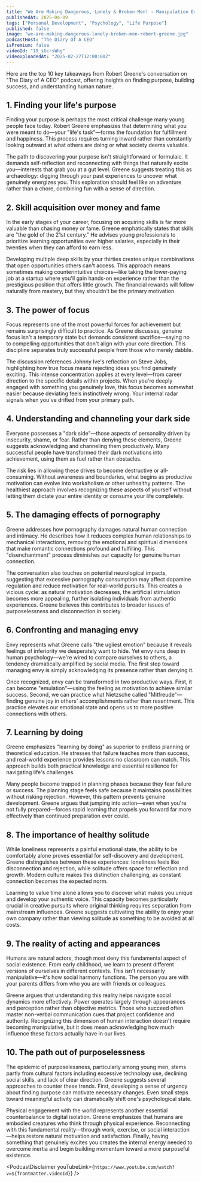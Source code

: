 ```yaml
---
title: "We Are Making Dangerous, Lonely & Broken Men! - Manipulation Expert, Robert Greene! 48 Laws Of Power"
publishedAt: 2025-04-09
tags: ["Personal Development", "Psychology", "Life Purpose"]
published: false
image: "we-are-making-dangerous-lonely-broken-men-robert-greene.jpg"
podcastHost: "The Diary Of A CEO"
isPremium: false
videoId: "19_sGcrsWhg"
videoUploadedAt: "2025-02-27T12:00:00Z"
---
```



<PodcastSummaryPageLayout frontmatter={frontmatter}>

Here are the top 10 key takeaways from Robert Greene's conversation on "The Diary of A CEO" podcast, offering insights on finding purpose, building success, and understanding human nature.

## 1. Finding your life's purpose

Finding your purpose is perhaps the most critical challenge many young people face today. Robert Greene emphasizes that determining what you were meant to do—your "life's task"—forms the foundation for fulfillment and happiness. This process requires turning inward rather than constantly looking outward at what others are doing or what society deems valuable.

The path to discovering your purpose isn't straightforward or formulaic. It demands self-reflection and reconnecting with things that naturally excite you—interests that grab you at a gut level. Greene suggests treating this as archaeology: digging through your past experiences to uncover what genuinely energizes you. This exploration should feel like an adventure rather than a chore, combining fun with a sense of direction.

## 2. Skill acquisition over money and fame

In the early stages of your career, focusing on acquiring skills is far more valuable than chasing money or fame. Greene emphatically states that skills are "the gold of the 21st century." He advises young professionals to prioritize learning opportunities over higher salaries, especially in their twenties when they can afford to earn less.

Developing multiple deep skills by your thirties creates unique combinations that open opportunities others can't access. This approach means sometimes making counterintuitive choices—like taking the lower-paying job at a startup where you'll gain hands-on experience rather than the prestigious position that offers little growth. The financial rewards will follow naturally from mastery, but they shouldn't be the primary motivation.

## 3. The power of focus

Focus represents one of the most powerful forces for achievement but remains surprisingly difficult to practice. As Greene discusses, genuine focus isn't a temporary state but demands consistent sacrifice—saying no to compelling opportunities that don't align with your core direction. This discipline separates truly successful people from those who merely dabble.

The discussion references Johnny Ive's reflection on Steve Jobs, highlighting how true focus means rejecting ideas you find genuinely exciting. This intense concentration applies at every level—from career direction to the specific details within projects. When you're deeply engaged with something you genuinely love, this focus becomes somewhat easier because deviating feels instinctively wrong. Your internal radar signals when you've drifted from your primary path.

## 4. Understanding and channeling your dark side

Everyone possesses a "dark side"—those aspects of personality driven by insecurity, shame, or fear. Rather than denying these elements, Greene suggests acknowledging and channeling them productively. Many successful people have transformed their dark motivations into achievement, using them as fuel rather than obstacles.

The risk lies in allowing these drives to become destructive or all-consuming. Without awareness and boundaries, what begins as productive motivation can evolve into workaholism or other unhealthy patterns. The healthiest approach involves recognizing these aspects of yourself without letting them dictate your entire identity or consume your life completely.

## 5. The damaging effects of pornography

Greene addresses how pornography damages natural human connection and intimacy. He describes how it reduces complex human relationships to mechanical interactions, removing the emotional and spiritual dimensions that make romantic connections profound and fulfilling. This "disenchantment" process diminishes our capacity for genuine human connection.

The conversation also touches on potential neurological impacts, suggesting that excessive pornography consumption may affect dopamine regulation and reduce motivation for real-world pursuits. This creates a vicious cycle: as natural motivation decreases, the artificial stimulation becomes more appealing, further isolating individuals from authentic experiences. Greene believes this contributes to broader issues of purposelessness and disconnection in society.

## 6. Confronting and managing envy

Envy represents what Greene calls "the ugliest emotion" because it reveals feelings of inferiority we desperately want to hide. Yet envy runs deep in human psychology—we're wired to compare ourselves to others, a tendency dramatically amplified by social media. The first step toward managing envy is simply acknowledging its presence rather than denying it.

Once recognized, envy can be transformed in two productive ways. First, it can become "emulation"—using the feeling as motivation to achieve similar success. Second, we can practice what Nietzsche called "Mitfreude"—finding genuine joy in others' accomplishments rather than resentment. This practice elevates our emotional state and opens us to more positive connections with others.

## 7. Learning by doing

Greene emphasizes "learning by doing" as superior to endless planning or theoretical education. He stresses that failure teaches more than success, and real-world experience provides lessons no classroom can match. This approach builds both practical knowledge and essential resilience for navigating life's challenges.

Many people become trapped in planning phases because they fear failure or success. The planning stage feels safe because it maintains possibilities without risking rejection. However, this pattern prevents genuine development. Greene argues that jumping into action—even when you're not fully prepared—forces rapid learning that propels you forward far more effectively than continued preparation ever could.

## 8. The importance of healthy solitude

While loneliness represents a painful emotional state, the ability to be comfortably alone proves essential for self-discovery and development. Greene distinguishes between these experiences: loneliness feels like disconnection and rejection, while solitude offers space for reflection and growth. Modern culture makes this distinction challenging, as constant connection becomes the expected norm.

Learning to value time alone allows you to discover what makes you unique and develop your authentic voice. This capacity becomes particularly crucial in creative pursuits where original thinking requires separation from mainstream influences. Greene suggests cultivating the ability to enjoy your own company rather than viewing solitude as something to be avoided at all costs.

## 9. The reality of acting and appearances

Humans are natural actors, though most deny this fundamental aspect of social existence. From early childhood, we learn to present different versions of ourselves in different contexts. This isn't necessarily manipulative—it's how social harmony functions. The person you are with your parents differs from who you are with friends or colleagues.

Greene argues that understanding this reality helps navigate social dynamics more effectively. Power operates largely through appearances and perception rather than objective metrics. Those who succeed often master non-verbal communication cues that project confidence and authority. Recognizing this dimension of human interaction doesn't require becoming manipulative, but it does mean acknowledging how much influence these factors actually have in our lives.

## 10. The path out of purposelessness

The epidemic of purposelessness, particularly among young men, stems partly from cultural factors including excessive technology use, declining social skills, and lack of clear direction. Greene suggests several approaches to counter these trends. First, developing a sense of urgency about finding purpose can motivate necessary changes. Even small steps toward meaningful activity can dramatically shift one's psychological state.

Physical engagement with the world represents another essential counterbalance to digital isolation. Greene emphasizes that humans are embodied creatures who think through physical experience. Reconnecting with this fundamental reality—through work, exercise, or social interaction—helps restore natural motivation and satisfaction. Finally, having something that genuinely excites you creates the internal energy needed to overcome inertia and begin building momentum toward a more purposeful existence.

<PodcastDisclaimer
  youTubeLink={`https://www.youtube.com/watch?v=${frontmatter.videoId}`}
/>

</PodcastSummaryPageLayout>
